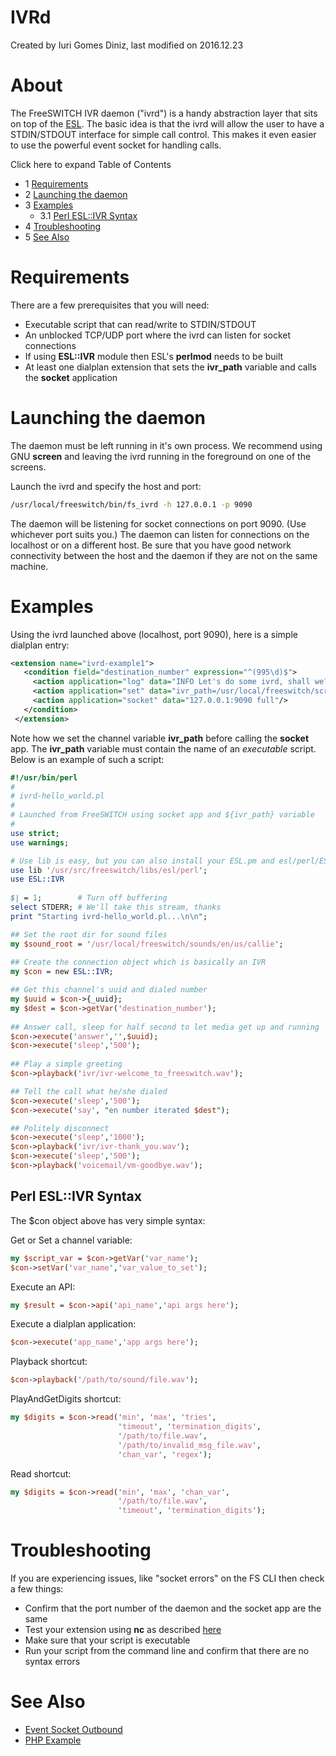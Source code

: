 
# IVRd 

 Created by  Iuri Gomes Diniz, last modified on 2016.12.23

# About

The FreeSWITCH IVR daemon ("ivrd") is a handy abstraction layer that sits on top of the [ESL](../Modules/mod_esl_6587340.mdx#about). The basic idea is that the ivrd will allow the user to have a STDIN/STDOUT interface for simple call control. This makes it even easier to use the powerful event socket for handling calls.

Click here to expand Table of Contents

* 1 [Requirements](#requirements)
* 2 [Launching the daemon](#launching-the-daemon)
* 3 [Examples](#examples)  
   * 3.1 [Perl ESL::IVR Syntax](#perl-eslivr-syntax)
* 4 [Troubleshooting](#troubleshooting)
* 5 [See Also](#see-also)

# Requirements

There are a few prerequisites that you will need:

* Executable script that can read/write to STDIN/STDOUT
* An unblocked TCP/UDP port where the ivrd can listen for socket connections
* If using **ESL::IVR** module then ESL's **perlmod** needs to be built
* At least one dialplan extension that sets the **ivr\_path** variable and calls the **socket** application

# Launching the daemon

The daemon must be left running in it's own process. We recommend using GNU **screen** and leaving the ivrd running in the foreground on one of the screens.

Launch the ivrd and specify the host and port:

```bash
/usr/local/freeswitch/bin/fs_ivrd -h 127.0.0.1 -p 9090
```

The daemon will be listening for socket connections on port 9090\. (Use whichever port suits you.) The daemon can listen for connections on the localhost or on a different host. Be sure that you have good network connectivity between the host and the daemon if they are not on the same machine.

# Examples

Using the ivrd launched above (localhost, port 9090), here is a simple dialplan entry:

```xml
<extension name="ivrd-example1">
   <condition field="destination_number" expression="^(995\d)$">
     <action application="log" data="INFO Let's do some ivrd, shall we?"/>
     <action application="set" data="ivr_path=/usr/local/freeswitch/scripts/ivrd-hello_world.pl"/>
     <action application="socket" data="127.0.0.1:9090 full"/>
   </condition>                     
 </extension>
```

Note how we set the channel variable **ivr\_path** before calling the **socket** app. The **ivr\_path** variable must contain the name of an _executable_ script. Below is an example of such a script:

```perl
#!/usr/bin/perl
#
# ivrd-hello_world.pl                 
#
# Launched from FreeSWITCH using socket app and ${ivr_path} variable
#
use strict;
use warnings;

# Use lib is easy, but you can also install your ESL.pm and esl/perl/ESL/* into site_perl
use lib '/usr/src/freeswitch/libs/esl/perl';  
use ESL::IVR
                        
$| = 1;        # Turn off buffering
select STDERR; # We'll take this stream, thanks
print "Starting ivrd-hello_world.pl...\n\n";

## Set the root dir for sound files
my $sound_root = '/usr/local/freeswitch/sounds/en/us/callie';
                         
## Create the connection object which is basically an IVR
my $con = new ESL::IVR;  

## Get this channel's uuid and dialed number
my $uuid = $con->{_uuid};
my $dest = $con->getVar('destination_number');
                         
## Answer call, sleep for half second to let media get up and running
$con->execute('answer','',$uuid);
$con->execute('sleep','500');
                                                                                           
## Play a simple greeting        
$con->playback('ivr/ivr-welcome_to_freeswitch.wav'); 

## Tell the call what he/she dialed
$con->execute('sleep','500');
$con->execute('say', "en number iterated $dest");

## Politely disconnect             
$con->execute('sleep','1000');
$con->playback('ivr/ivr-thank_you.wav');
$con->execute('sleep','500');
$con->playback('voicemail/vm-goodbye.wav');
```

## Perl ESL::IVR Syntax

The $con object above has very simple syntax:

Get or Set a channel variable:

```perl
my $script_var = $con->getVar('var_name');
$con->setVar('var_name','var_value_to_set');
```

Execute an API:

```perl
my $result = $con->api('api_name','api args here');
```

Execute a dialplan application:

```perl
$con->execute('app_name','app args here');
```

Playback shortcut:

```perl
$con->playback('/path/to/sound/file.wav');
```

PlayAndGetDigits shortcut:

```perl
my $digits = $con->read('min', 'max', 'tries',
                        'timeout', 'termination_digits',
                        '/path/to/file.wav',
                        '/path/to/invalid_msg_file.wav',
                        'chan_var', 'regex');
```

Read shortcut:

```perl
my $digits = $con->read('min', 'max', 'chan_var',
                        '/path/to/file.wav',
                        'timeout', 'termination_digits');
```

# Troubleshooting

If you are experiencing issues, like "socket errors" on the FS CLI then check a few things:

* Confirm that the port number of the daemon and the socket app are the same
* Test your extension using **nc** as described [here](../Client-and-Developer-Interfaces/Event-Socket-Library/Event-Socket-Outbound_3375460.mdx#faq)
* Make sure that your script is executable
* Run your script from the command line and confirm that there are no syntax errors

# See Also

* [Event Socket Outbound](../Client-and-Developer-Interfaces/Event-Socket-Library/Event-Socket-Outbound_3375460.mdx#faq)
* [PHP Example](../Client-and-Developer-Interfaces/PHP-ESL/index.mdx#-ivrd-)


